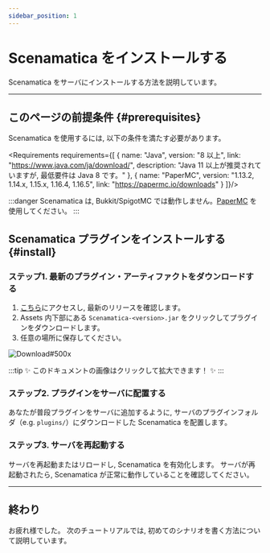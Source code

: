 ```yaml
---
sidebar_position: 1
---
```




# Scenamatica をインストールする

Scenamatica をサーバにインストールする方法を説明しています。

---

## このページの前提条件 {#prerequisites}

Scenamatica を使用するには, 以下の条件を満たす必要があります。


<Requirements requirements={[
  {
    name: "Java",
    version: "8 以上",
    link: "https://www.java.com/ja/download/",
    description: "Java 11 以上が推奨されていますが, 最低要件は Java 8 です。"
  },
  {
    name: "PaperMC",
    version: "1.13.2, 1.14.x, 1.15.x, 1.16.4, 1.16.5",
    link: "https://papermc.io/downloads"
  }
]}/>

:::danger
Scenamatica は, Bukkit/SpigotMC では動作しません。[PaperMC](https://papermc.io/) を使用してください。
:::

## Scenamatica プラグインをインストールする {#install}

### ステップ1. 最新のプラグイン・アーティファクトをダウンロードする

1. [こちら](https://github.com/TeamKUN/Scenamatica/releases/latest)にアクセスし, 最新のリリースを確認します。
2. Assets 内下部にある `Scenamatica-<version>.jar` をクリックしてプラグインをダウンロードします。
3. 任意の場所に保存してください。

![Download#500x](images/installation/download.png)

:::tip
✨ このドキュメントの画像はクリックして拡大できます！ ✨
:::

### ステップ2. プラグインをサーバに配置する

あなたが普段プラグインをサーバに追加するように, サーバのプラグインフォルダ（e.g. `plugins/`）にダウンロードした Scenamatica を配置します。

### ステップ3. サーバを再起動する

サーバを再起動またはリロードし, Scenamatica を有効化します。
サーバが再起動されたら, Scenamatica が正常に動作していることを確認してください。

---

## 終わり

お疲れ様でした。
次のチュートリアルでは, 初めてのシナリオを書く方法について説明しています。

<BelowDocument docId="getting-started/tutorials/writing-my-first-scenario"
               label="チュートリアル：初めてのシナリオを書く"
               tutorial
/>
